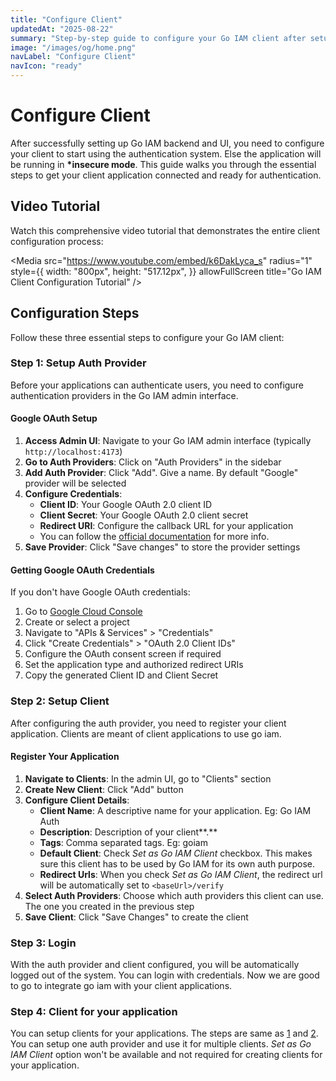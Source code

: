 ```yaml
---
title: "Configure Client"
updatedAt: "2025-08-22"
summary: "Step-by-step guide to configure your Go IAM client after setup is complete."
image: "/images/og/home.png"
navLabel: "Configure Client"
navIcon: "ready"
---
```


# Configure Client

After successfully setting up Go IAM backend and UI, you need to configure your client to start using the authentication system. Else the application will be running in **\*insecure mode**. This guide walks you through the essential steps to get your client application connected and ready for authentication.

## Video Tutorial

Watch this comprehensive video tutorial that demonstrates the entire client configuration process:

<Media
  src="https://www.youtube.com/embed/k6DakLyca_s"
  radius="1"
  style={{
    width: "800px",
    height: "517.12px",
  }}
  allowFullScreen
  title="Go IAM Client Configuration Tutorial"
/>

## Configuration Steps

Follow these three essential steps to configure your Go IAM client:

### Step 1: Setup Auth Provider

Before your applications can authenticate users, you need to configure authentication providers in the Go IAM admin interface.

#### Google OAuth Setup

1. **Access Admin UI**: Navigate to your Go IAM admin interface (typically `http://localhost:4173`)
2. **Go to Auth Providers**: Click on "Auth Providers" in the sidebar
3. **Add Auth Provider**: Click "Add". Give a name. By default "Google" provider will be selected
4. **Configure Credentials**:
   - **Client ID**: Your Google OAuth 2.0 client ID
   - **Client Secret**: Your Google OAuth 2.0 client secret
   - **Redirect URI**: Configure the callback URL for your application
   - You can follow the [official documentation](https://developers.google.com/identity/protocols/oauth2) for more info.
5. **Save Provider**: Click "Save changes" to store the provider settings

#### Getting Google OAuth Credentials

If you don't have Google OAuth credentials:

1. Go to [Google Cloud Console](https://console.cloud.google.com/)
2. Create or select a project
3. Navigate to "APIs & Services" > "Credentials"
4. Click "Create Credentials" > "OAuth 2.0 Client IDs"
5. Configure the OAuth consent screen if required
6. Set the application type and authorized redirect URIs
7. Copy the generated Client ID and Client Secret

### Step 2: Setup Client

After configuring the auth provider, you need to register your client application. Clients are meant of client applications to use go iam.

#### Register Your Application

1. **Navigate to Clients**: In the admin UI, go to "Clients" section
2. **Create New Client**: Click "Add" button
3. **Configure Client Details**:
   - **Client Name**: A descriptive name for your application. Eg: Go IAM Auth
   - **Description**: Description of your client**.**
   - **Tags**: Comma separated tags. Eg: goiam
   - **Default Client**: Check _Set as Go IAM Client_ checkbox. This makes sure this client has to be used by Go IAM for its own auth purpose.
   - **Redirect Urls**: When you check _Set as Go IAM Client_, the redirect url will be automatically set to `<baseUrl>/verify`
4. **Select Auth Providers**: Choose which auth providers this client can use. The one you created in the previous step
5. **Save Client**: Click "Save Changes" to create the client

### Step 3: Login

With the auth provider and client configured, you will be automatically logged out of the system. You can login with credentials. Now we are good to go to integrate go iam with your client applications.


### Step 4: Client for your application

You can setup clients for your applications. The steps are same as [1](#step-1-setup-auth-provider) and [2](#step-2-setup-client). You can setup one auth provider and use it for multiple clients. _Set as Go IAM Client_ option won't be available and not required for creating clients for your application. 
